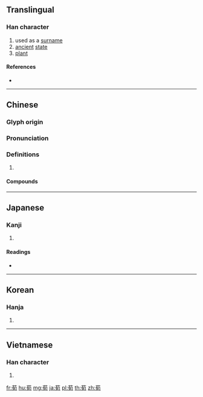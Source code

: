 {{character info/new}}
==Translingual==

===Han character===
{{Han char|rn=140|rad=艸|as=06|sn=9|four=44627|canj=TPA|ids=⿱艹旬}}

# used as a [[surname]]
# [[ancient]] [[state]]
# [[plant]]

====References====
* {{Han ref|kx=1029.180|dkj=30929|dj=1488.110|hdz=53207.080|uh=8340|ud=33600|bh=AFFB|bd=45051}}

----

==Chinese==
{{zh-forms}}

===Glyph origin===
{{Han etym}}

===Pronunciation===
{{zh-pron
|m=xún
|c=seon1
|mc=y
|oc=y
|cat=
}}

===Definitions===
{{zh-hanzi}}

# {{rfdef|zh}}

====Compounds====
{{zh-der|孟荀|荀令香|荀勖|荀卿|荀子|荀彧|荀悅|荀況|荀派|荀粲熨婦}}

----

==Japanese==

===Kanji===
{{ja-kanji|grade=|rs=艸06}}

# {{defn|lang=ja|sort=艸06}}

====Readings====
* {{ja-readings|on=[[じゅん]] (jun), [[しゅん]] (shun)|kun=|nanori=}}

----

==Korean==

===Hanja===
{{ko-hanja|hangeul=순|eumhun=|rv=sun|mr=sun|y=swun}}

# {{defn|lang=ko|sort=艸06}}

----

==Vietnamese==

===Han character===
{{vi-hantu|[[tuân]]|rs=艸06}}

# {{defn|lang=vi|sort=艸06}}

[[fr:荀]]
[[hu:荀]]
[[mg:荀]]
[[ja:荀]]
[[pl:荀]]
[[th:荀]]
[[zh:荀]]